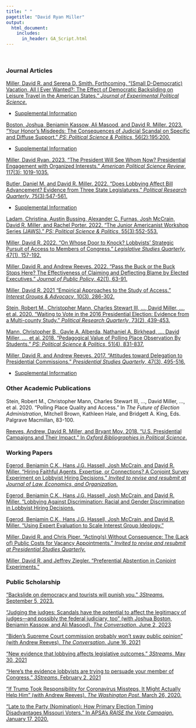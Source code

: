 ```yaml
---
title: " "
pagetitle: "David Ryan Miller"
output:
  html_document:
    includes:
      in_header: GA_Script.html
---
```


&nbsp;  

### Journal Articles

[Miller, David R. and Serena D. Smith.  Forthcoming.  "(Small D-Democratic) Vacation, All I Ever Wanted?: The Effect of Democratic Backsliding on Leisure Travel in the American States."  *Journal of Experimental Political Science*.](files/PoliticalTravel_JEPS_v3.pdf)

- [Supplemental Information](files/PoliticalTravel_JEPS_SI_v3.pdf)

[Boston, Joshua, Benjamin Kassow, Ali Masood, and David R. Miller.  2023. "Your Honor’s Misdeeds: The Consequences of Judicial Scandal on Specific and Diffuse Support."  *PS: Political Science \& Politics*, 56(2):195:200.](files/JudicialScandal.docx)

- [Supplemental Information](files/JudicialScandal_SI.pdf)

[Miller, David Ryan.  2023. "The President Will See Whom Now?  Presidential Engagement with Organized Interests." *American Political Science Review*, 117(3): 1019-1035.](files/WH_Engagement_DRM.pdf)

[Butler, Daniel M. and David R. Miller.  2022.  "Does Lobbying Affect Bill Advancement?  Evidence from Three State Legislatures." *Political Research Quarterly*, 75(3):547-561.](files/LobbyingImpact.pdf)

- [Supplemental Information](files/LobbyingImpactSI.pdf)

[Ladam, Christina, Austin Bussing, Alexander C. Furnas, Josh McCrain, David R. Miller, and Rachel Porter.  2022.  "The Junior Americanist Workshop Series (JAWS)."  *PS: Political Science & Politics*, 55(3):552-553.](files/JAWS PS Submission.pdf)

[Miller, David R.  2022.  "On Whose Door to Knock? Lobbyists' Strategic Pursuit of Access to Members of Congress."  *Legislative Studies Quarterly*, 47(1), 157-192.](files/DRM_Targeting_final.pdf)

[Miller, David R. and Andrew Reeves.  2022.  "Pass the Buck or the Buck Stops Here?  The Effectiveness of Claiming and Deflecting Blame by Elected Executives."  *Journal of Public Policy*, 42(1), 63-91.](files/main-rr.pdf)

[Miller, David R.  2021  "Empirical Approaches to the Study of Access." *Interest Groups \& Advocacy*, 10(3), 286-302.](files/AccessApproaches.pdf)

[Stein, Robert M., Christopher Mann, Charles Stewart III, $\ldots$, David Miller, $\ldots$, et al. 2020. "Waiting to Vote in the 2016 Presidential Election: Evidence from a Multi-county Study." *Political Research Quarterly*, 73(2), 439-453.](files/PRQ_Voting.pdf)

[Mann, Christopher B., Gayle A. Alberda, Nathaniel A. Birkhead, $\ldots$, David Miller, $\ldots$, et al. 2018. "Pedagogical Value of Polling Place Observation By Students." *PS: Political Science & Politics*, 51(4), 831-837.](files/Perspectives_Voting.pdf)

[Miller, David R. and Andrew Reeves. 2017.  "Attitudes toward Delegation to Presidential Commissions." *Presidential Studies Quarterly*, 47(3), 495-516.](files/Commissions.pdf) 

- [Supplemental Information](files/CommissionsAppendix.docx)

### Other Academic Publications

Stein, Robert M., Christopher Mann, Charles Stewart III, $\ldots$, David Miller, $\ldots$, et al. 2020. "Polling Place Quality and Access." In *The Future of Election Administration*, Mitchell Brown, Kathleen Hale, and Bridgett A. King, Eds.  Palgrave Macmillan, 83-100.

[Reeves, Andrew, David R. Miller, and Bryant Moy.  2018.  "U.S. Presidential Campaigns and Their Impact."  In *Oxford Bibliographies in Political Science*.](http://www.oxfordbibliographies.com/view/document/obo-9780199756223/obo-9780199756223-0156.xml)

### Working Papers

[Egerod, Benjamin C.K., Hans J.G. Hassell, Josh McCrain, and David R. Miller. "Hiring Faithful Agents, Expertise, or Connections? A Conjoint Survey Experiment on Lobbyist Hiring Decisions." *Invited to revise and resubmit at Journal of Law, Economics, and Organization.*](files/Lobbyist_Hiring.pdf)

[Egerod, Benjamin C.K., Hans J.G. Hassell, Josh McCrain, and David R. Miller.  "Lobbying Against Discrimination: Racial and Gender Discrimination in Lobbyist Hiring Decisions.](files/Lobbyist_Discrimination.pdf)

[Egerod, Benjamin C.K., Hans J.G. Hassell, Josh McCrain, and David R. Miller.   "Using Expert Evaluation to Scale Interest Group Ideology."](files/LEscores.pdf)

[Miller, David R. and Chris Piper.  "Acting(s) Without Consequence: The (Lack of) Public Costs for Vacancy Appointments." *Invited to revise and resubmit at Presidential Studies Quarterly.*](files/MillerPiper_Vacancies.pdf)

[Miller, David R. and Jeffrey Ziegler.  "Preferential Abstention in Conjoint Experiments."](files/preferential_abstention.pdf)

<!-- ### Works in Progress -->

### Public Scholarship

["Backslide on democracy and tourists will punish you." *3Streams*. September 5, 2023.](https://medium.com/3streams/water-slides-alpine-slides-democratic-backslides-74f41c872c8)

["Judging the judges: Scandals have the potential to affect the legitimacy of judges---and possibly the federal judiciary, too" (with Joshua Boston, Benjamin Kassow, and Ali Masood).  *The Conversation*.  June 2, 2023](https://theconversation.com/judging-the-judges-scandals-have-the-potential-to-affect-the-legitimacy-of-judges-and-possibly-the-federal-judiciary-too-205817)

["Biden’s Supreme Court commission probably won’t sway public opinion" (with Andrew Reeves).  *The Conversation*.  June 16, 2021](https://theconversation.com/bidens-supreme-court-commission-probably-wont-sway-public-opinion-159658)

["New evidence that lobbying affects legislative outcomes."  *3Streams*.  May 30, 2021](https://medium.com/3streams/new-evidence-that-lobbying-affects-legislative-outcomes-c350b5ea5475)

["Here's the evidence lobbyists are trying to persuade your member of Congress."  *3Streams*.  February 2, 2021](https://medium.com/3streams/who-do-lobbyists-lobby-in-congress-af0d53315ee8)

["If Trump Took Responsibility for Coronavirus Missteps, It Might Actually Help Him" (with Andrew Reeves).  *The Washington Post*.  March 26, 2020.](https://www.washingtonpost.com/politics/2020/03/26/if-trump-took-responsibility-coronavirus-missteps-it-might-actually-help-him)

["Late to the Party (Nomination): How Primary Election Timing Disadvantages Missouri Voters."  In APSA's *RAISE the Vote Campaign*.  January 17, 2020.](https://connect.apsanet.org/raisethevote/2020/01/17/late-to-the-party-nomination-how-primary-election-timing-disadvantages-missouri-voters/)